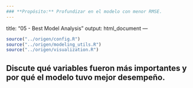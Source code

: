 ```yaml
---
### **Propósito:** Profundizar en el modelo con menor RMSE.
---
```

title: "05 - Best Model Analysis"
output: html_document
---

```r
source("../origen/config.R")
source("../origen/modeling_utils.R")
source("../origen/visualization.R")
```

## Discute qué variables fueron más importantes y por qué el modelo tuvo mejor desempeño. ###
